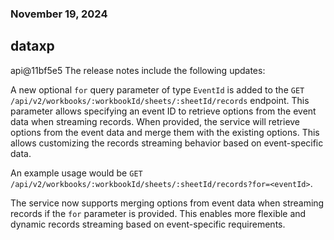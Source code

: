 ### November 19, 2024
## dataxp

api@11bf5e5
The release notes include the following updates:

A new optional `for` query parameter of type `EventId` is added to the `GET /api/v2/workbooks/:workbookId/sheets/:sheetId/records` endpoint. This parameter allows specifying an event ID to retrieve options from the event data when streaming records. When provided, the service will retrieve options from the event data and merge them with the existing options. This allows customizing the records streaming behavior based on event-specific data.

An example usage would be `GET /api/v2/workbooks/:workbookId/sheets/:sheetId/records?for=<eventId>`.

The service now supports merging options from event data when streaming records if the `for` parameter is provided. This enables more flexible and dynamic records streaming based on event-specific requirements.